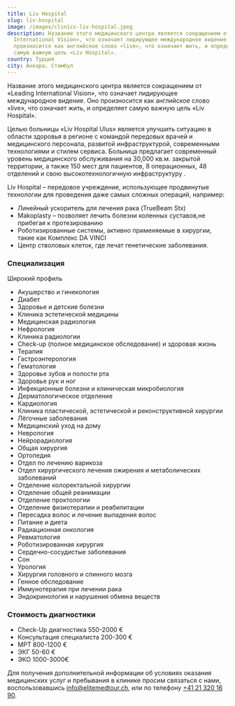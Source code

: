 ```yaml
---
title: Liv Hospital
slug: liv-hospital
image: /images/clinics-liv-hospital.jpeg
description: Название этого медицинского центра является сокращением от «Leading
  International Vision», что означает лидирующее международное видение. Оно
  произносится как английское слово «live», что означает жить, и определяет
  самую важную цель «Liv Hospital».
country: Турция
city: Анкара, Стамбул
---
```


Название этого медицинского центра является сокращением от «Leading International Vision», что означает лидирующее международное видение. Оно произносится как английское слово «live», что означает жить, и определяет самую важную цель «Liv Hospital».

Целью больницы «Liv Hospital Ulus» является улучшить ситуацию в области здоровья в регионе с командой передовых врачей и медицинского персонала, развитой инфраструктурой, современными технологиями и стилем сервиса. Больница предлагает современный уровень медицинского обслуживания на 30,000 кв.м. закрытой территории, а также 150 мест для пациентов, 8 операционных, 48 отделений и свою высокотехнологичную инфраструктуру .

Liv Hospital – передовое учреждение, использующее продвинутые технологии для проведения даже самых сложных операций, например:

- Линейный ускоритель для лечения рака (TrueBeam Stx)
- Makoplasty – позволяет лечить болезни коленных суставов,не прибегая к протезированию
- Роботизированные системы, активно применяемые в хирургии, такие как Комплекс DA VINCI
- Центр стволовых клеток, где лечат генетические заболевания.

### Специализация

Широкий профиль

- Акушерство и гинекология
- Диабет
- Здоровье и детские болезни
- Клиника эстетической медицины
- Медицинская радиология
- Нефрология
- Клиника радиологии
- Check-up (полное медицинское обследование) и здоровая жизнь
- Терапия
- Гастроэнтерология
- Гематология
- Здоровье зубов и полости рта
- Здоровье рук и ног
- Инфекционные болезни и клиническая микробиология
- Дерматологическое отделение
- Кардиология
- Клиника пластической, эстетической и реконструктивной хирургии
- Лёгочные заболевания
- Медицинский уход на дому
- Неврология
- Нейрорадиология
- Общая хирургия
- Ортопедия
- Отдел по лечению варикоза
- Отдел хирургического лечения ожирения и метаболических заболеваний
- Отделение колоректальной хирургии
- Отделение общей реанимации
- Отделение проктологии
- Отделение физиотерапии и реабилитации
- Пересадка волос и лечение выпадения волос
- Питание и диета
- Радиационная онкология
- Ревматология
- Роботизированная хирургия
- Сердечно-сосудистые заболевания
- Сон
- Урология
- Хирургия головного и спинного мозга
- Генное обследование
- Иммунотерапия при лечении рака
- Эндокринология и нарушения обмена веществ

### Стоимость диагностики

- Check-Up диагностика 550-2000 €
- Консультация специалиста 200-300 €
- МРТ 800-1200 €
- ЭКГ 50-60 €
- ЭКО 1000-3000€

Для получения дополнительной информации об условиях оказания медицинских услуг и пребывания в клинике просим связаться с нами, воспользовавшись [info@elitemedtour.ch](mailto:info@elitemedtour.ch), или по телефону [+41 21 320 16 90](tel:41213201690).

